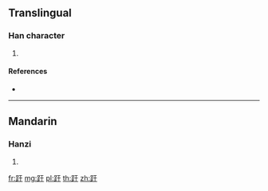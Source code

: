 {{character info/new}}
==Translingual==

===Han character===
{{Han char|rn=157|rad=足|as=03|sn=10|four=61140|canj=RMMD}}

# {{defn|Han|sort=足03}}

====References====
* {{Han ref|kx=1221.290|dkj=37379|dj=1693.120|hdz=63687.120|uh=8DB6|ud=36278|bh=D3E7|bd=54247}}

----

==Mandarin==

===Hanzi===
{{cmn-hanzi|pin=[[guì]] ([[gui4]]), [[kù]] ([[ku4]])|wg=kuei<sup>4</sup>, k'u<sup>4</sup>}}

# {{defn|lang=cmn|sort=足03}}

[[fr:趶]]
[[mg:趶]]
[[pl:趶]]
[[th:趶]]
[[zh:趶]]